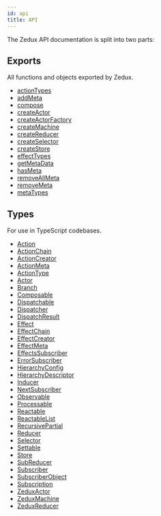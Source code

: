 ```yaml
---
id: api
title: API
---
```


The Zedux API documentation is split into two parts:

## Exports

All functions and objects exported by Zedux.

- [actionTypes](/docs/api/exports/actionTypes)
- [addMeta](/docs/api/exports/addMeta)
- [compose](/docs/api/exports/compose)
- [createActor](/docs/api/exports/createActor)
- [createActorFactory](/docs/api/exports/createActorFactory)
- [createMachine](/docs/api/exports/createMachine)
- [createReducer](/docs/api/exports/createReducer)
- [createSelector](/docs/api/exports/createSelector)
- [createStore](/docs/api/exports/createStore)
- [effectTypes](/docs/api/exports/effectTypes)
- [getMetaData](/docs/api/exports/getMetaData)
- [hasMeta](/docs/api/exports/hasMeta)
- [removeAllMeta](/docs/api/exports/removeAllMeta)
- [removeMeta](/docs/api/exports/removeMeta)
- [metaTypes](/docs/api/exports/metaTypes)

## Types

For use in TypeScript codebases.

- [Action](/docs/api/types/Action)
- [ActionChain](/docs/api/types/ActionChain)
- [ActionCreator](/docs/api/types/ActionCreator)
- [ActionMeta](/docs/api/types/ActionMeta)
- [ActionType](/docs/api/types/ActionType)
- [Actor](/docs/api/types/Actor)
- [Branch](/docs/api/types/Branch)
- [Composable](/docs/api/types/Composable)
- [Dispatchable](/docs/api/types/Dispatchable)
- [Dispatcher](/docs/api/types/Dispatcher)
- [DispatchResult](/docs/api/types/DispatchResult)
- [Effect](/docs/api/types/Effect)
- [EffectChain](/docs/api/types/EffectChain)
- [EffectCreator](/docs/api/types/EffectCreator)
- [EffectMeta](/docs/api/types/EffectMeta)
- [EffectsSubscriber](/docs/api/types/EffectsSubscriber)
- [ErrorSubscriber](/docs/api/types/ErrorSubscriber)
- [HierarchyConfig](/docs/api/types/HierarchyConfig)
- [HierarchyDescriptor](/docs/api/types/HierarchyDescriptor)
- [Inducer](/docs/api/types/Inducer)
- [NextSubscriber](/docs/api/types/NextSubscriber)
- [Observable](/docs/api/types/Observable)
- [Processable](/docs/api/types/Processable)
- [Reactable](/docs/api/types/Reactable)
- [ReactableList](/docs/api/types/ReactableList)
- [RecursivePartial](/docs/api/types/RecursivePartial)
- [Reducer](/docs/api/types/Reducer)
- [Selector](/docs/api/types/Selector)
- [Settable](/docs/api/types/Settable)
- [Store](/docs/api/types/Store)
- [SubReducer](/docs/api/types/SubReducer)
- [Subscriber](/docs/api/types/Subscriber)
- [SubscriberObject](/docs/api/types/SubscriberObject)
- [Subscription](/docs/api/types/Subscription)
- [ZeduxActor](/docs/api/types/ZeduxActor)
- [ZeduxMachine](/docs/api/types/ZeduxMachine)
- [ZeduxReducer](/docs/api/types/ZeduxReducer)
